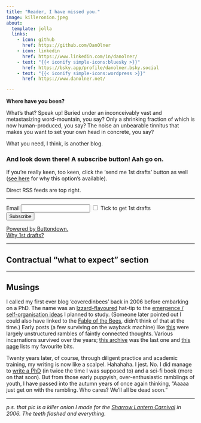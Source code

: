 ```yaml
---
title: "Reader, I have missed you."
image: killeronion.jpeg
about:
  template: jolla
  links:
    - icon: github
      href: https://github.com/DanOlner
    - icon: linkedin
      href: https://www.linkedin.com/in/danolner/
    - text: "{{< iconify simple-icons:bluesky >}}"
      href: https://bsky.app/profile/danolner.bsky.social
    - text: "{{< iconify simple-icons:wordpress >}}"
      href: https://www.danolner.net/

---
```


**Where have you been?** 

What’s that? Speak up! Buried under an inconceivably vast and metastasizing word-mountain, you say? Only a shrinking fraction of which is now human-produced, you say? The noise an unbearable tinnitus that makes you want to set your own head in concrete, you say?

What you need, I think, is another blog. 

### And look down there! A subscribe button! Aah go on. 

If you're really keen, too keen, click the 'send me 1st drafts' button as well ([see here](../posts/why_sfd) for why this option's available).

Direct RSS feeds are top right.

----


<form
  action="
          https://buttondown.com/api/emails/embed-subscribe/danolner
         "
  method="post"
  class="form-label mt-4"
>
  <label for="email">Email</label>
  <input type="email" name="email" placeholder="" class="form-control" id="exampleInputEmail1"  />
  <input type="checkbox" id="bd-wip" name="tag" value="first-draft" class="form-check-input" />
    <label for="bd-wip" class="form-check-label">
      Tick to get 1st drafts
    </label>
    </br>
  <input type="hidden" value="1" name="embed" />
  <input type="submit" value="Subscribe" class="btn btn-primary" />
  <p>
    <a href="https://buttondown.com" target="_blank">
      Powered by Buttondown.
    </a></br>
    <a href="" target="_blank">
      Why 1st drafts?
    </a>
  </p>
</form>



----

## Contractual "what to expect" section




----

## Musings

I called my first ever blog 'coveredinbees' back in 2006 before embarking on a PhD. The name was an [Izzard-flavoured](https://www.youtube.com/watch?v=CYuvLSFFalo) hat-tip to the [emergence / self-organisation ideas](https://coveredinbees.org.archived.website/node/391.html) I planned to study. (Someone later pointed out I could also have linked to the [Fable of the Bees](https://en.wikipedia.org/wiki/The_Fable_of_the_Bees), didn't think of that at the time.) Early posts (a few surviving on the wayback machine) like [this](queenyandthetanners2006.html) were largely unstructured rambles of faintly connected thoughts. Various incarnations survived over the years; [this archive](https://coveredinbees.org.archived.website/) was the last one and [this page](https://www.danolner.net/#writing-anchor) lists my favourite bits.

Twenty years later, of course, through diligent practice and academic training, my writing is now like a scalpel. Hahahaha. I jest. No. I did manage to [write a PhD](https://github.com/DanOlner/PhD-thesis-n-code) (in twice the time I was supposed to) and a sci-fi book (more on that soon). But from those early puppyish, over-enthusiastic ramblings of youth, I have passed into the autumn years of once again thinking, "Aaaaa just get on with the rambling. Who cares? We'll all be dead soon."






----

*p.s. that pic is a killer onion I made for the [Sharrow Lantern Carnival](https://www.sharrowlanterncarnival.org/) in 2006. The teeth flashed and everything.*

